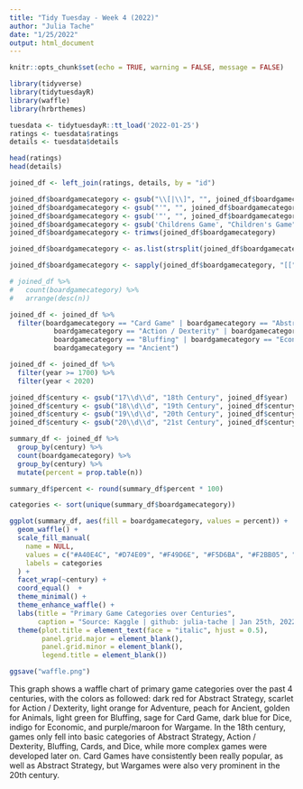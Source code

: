 ```yaml
---
title: "Tidy Tuesday - Week 4 (2022)"
author: "Julia Tache"
date: "1/25/2022"
output: html_document
---
```


```r
knitr::opts_chunk$set(echo = TRUE, warning = FALSE, message = FALSE)
```

```r
library(tidyverse)
library(tidytuesdayR)
library(waffle)
library(hrbrthemes)

tuesdata <- tidytuesdayR::tt_load('2022-01-25')
ratings <- tuesdata$ratings
details <- tuesdata$details

head(ratings)
head(details)
```


```r

joined_df <- left_join(ratings, details, by = "id")

joined_df$boardgamecategory <- gsub("\\[|\\]", "", joined_df$boardgamecategory)
joined_df$boardgamecategory <- gsub("'", "", joined_df$boardgamecategory)
joined_df$boardgamecategory <- gsub('"', "", joined_df$boardgamecategory)
joined_df$boardgamecategory <- gsub('Childrens Game', "Children's Game", joined_df$boardgamecategory)
joined_df$boardgamecategory <- trimws(joined_df$boardgamecategory)

joined_df$boardgamecategory <- as.list(strsplit(joined_df$boardgamecategory, ","))

joined_df$boardgamecategory <- sapply(joined_df$boardgamecategory, "[[", 1) # primary category

# joined_df %>%
#   count(boardgamecategory) %>%
#   arrange(desc(n))

joined_df <- joined_df %>%
  filter(boardgamecategory == "Card Game" | boardgamecategory == "Abstract Strategy" | boardgamecategory == "Adventure" | 
           boardgamecategory == "Action / Dexterity" | boardgamecategory == "Animals" | boardgamecategory == "Wargame" |
           boardgamecategory == "Bluffing" | boardgamecategory == "Economic" | boardgamecategory == "Dice" |
           boardgamecategory == "Ancient")

joined_df <- joined_df %>%
  filter(year >= 1700) %>%
  filter(year < 2020)

joined_df$century <- gsub("17\\d\\d", "18th Century", joined_df$year)
joined_df$century <- gsub("18\\d\\d", "19th Century", joined_df$century)
joined_df$century <- gsub("19\\d\\d", "20th Century", joined_df$century)
joined_df$century <- gsub("20\\d\\d", "21st Century", joined_df$century)

summary_df <- joined_df %>%
  group_by(century) %>%
  count(boardgamecategory) %>%
  group_by(century) %>%
  mutate(percent = prop.table(n))

summary_df$percent <- round(summary_df$percent * 100)

categories <- sort(unique(summary_df$boardgamecategory))
```

```r

ggplot(summary_df, aes(fill = boardgamecategory, values = percent)) +
  geom_waffle() +
  scale_fill_manual(
    name = NULL,
    values = c("#A40E4C", "#D74E09", "#F49D6E", "#F5D6BA", "#F2BB05", "#F0F0C9", "#ACC3A6", "#124E78", "#2C2C54",  "#6E0E0A"),
    labels = categories
  ) +
  facet_wrap(~century) +
  coord_equal()  +
  theme_minimal() +
  theme_enhance_waffle() +
  labs(title = "Primary Game Categories over Centuries",
       caption = "Source: Kaggle | github: julia-tache | Jan 25th, 2022") +
  theme(plot.title = element_text(face = "italic", hjust = 0.5),
        panel.grid.major = element_blank(), 
        panel.grid.minor = element_blank(),
        legend.title = element_blank()) 

ggsave("waffle.png")
```

This graph shows a waffle chart of primary game categories over the past 4 centuries, with the colors as followed: dark red for Abstract Strategy, scarlet for Action / Dexterity, light orange for Adventure, peach for Ancient, golden for Animals, light green for Bluffing, sage for Card Game, dark blue for Dice, indigo for Economic, and purple/maroon for Wargame. In the 18th century, games only fell into basic categories of Abstract Strategy, Action / Dexterity, Bluffing, Cards, and Dice, while more complex games were developed later on. Card Games have consistently been really popular, as well as Abstract Strategy, but Wargames were also very prominent in the 20th century.
